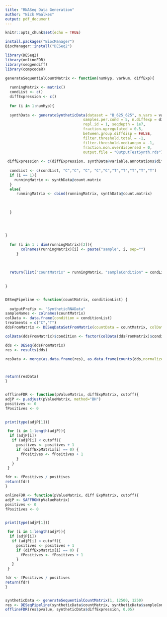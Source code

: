 ```yaml
---
title: "RNASeq Data Generation"
author: "Nick Waalkes"
output: pdf_document
---
```


```r
knitr::opts_chunk$set(echo = TRUE)
```

```r
install.packages("BiocManager")
BiocManager::install("DESeq2")
```

```r
library(DESeq2)
library(onlineFDR)
library(seqgendiff)
library(compcodeR)

generateSequentialCountMatrix <- function(numHyp, varNum, diffExp){
  
  runningMatrix <- matrix()
  condList <- c()
  diffExpression <- c()
  
  for (i in 1:numHyp){
  
  synthData <- generateSyntheticData(dataset = "B_625_625", n.vars = varNum, 
                                   samples.per.cond = 5, n.diffexp = diffExp, 
                                   repl.id = 1, seqdepth = 1e7, 
                                   fraction.upregulated = 0.5, 
                                   between.group.diffdisp = FALSE, 
                                   filter.threshold.total = -1, 
                                   filter.threshold.mediancpm = -1, 
                                   fraction.non.overdispersed = 0, 
                                   output.file = "OutputTestSynth.rds")
  
 diffExpression <- c(diffExpression, synthData@variable.annotations$differential.expression)
  
  condList <- c(condList, "C","C", "C", "C","C","T","T","T","T","T") 
  if (i == 1){
    runningMatrix <- synthData@count.matrix
  }
  else{
     runningMatrix <- cbind(runningMatrix, synthData@count.matrix)
     
     
      
  }
 
  
  
  
}
  
  for (i in 1 : dim(runningMatrix)[2]){
       colnames(runningMatrix)[i] <- paste("sample", i, sep="")
     }
  
  
  
  return(list("countMatrix" = runningMatrix, "sampleCondition" = condList, "diffExpression" = diffExpression))
 
  
}


DESeqPipeline <- function(countMatrix, conditionList) {
  
  outputPrefix <- "SyntheticRNAData"
sampleNames <- colnames(countMatrix)
colData <- data.frame(condition = conditionList)
treatments = c("C","T")
ddsFromMatrix <- DESeqDataSetFromMatrix(countData = countMatrix, colData = colData, design = ~ condition)

colData(ddsFromMatrix)$condition <- factor(colData(ddsFromMatrix)$condition, levels = treatments)

dds <- DESeq(ddsFromMatrix)
res <- results(dds)

resData <- merge(as.data.frame(res), as.data.frame(counts(dds,normalized =TRUE)), by = 'row.names', sort = FALSE)



return(resData)
}


offlineFDR <- function(pValueMatrix, diffExpMatrix, cutoff){
adjP <- p.adjust(pValueMatrix, method="BH")
positives <- 0
fPositives <- 0
 

print(type(adjP[1]))

 for (i in 1:length(adjP)){
  if (adjP[i])
   if (adjP[i] < cutoff){
     positives <- positives + 1
     if (diffExpMatrix[i] == 0) {
       fPositives <- fPositives + 1
     }
   }
 }

fdr <- fPositives / positives
return(fdr)
}

onlineFDR <- function(pValueMatrix, diff ExpMatrix, cutoff){
adjP <- SAFFRON(pValueMatrix)
positives <- 0
fPositives <- 0
 

print(type(adjP[1]))

 for (i in 1:length(adjP)){
  if (adjP[i])
   if (adjP[i] < cutoff){
     positives <- positives + 1
     if (diffExpMatrix[i] == 0) {
       fPositives <- fPositives + 1
     }
   }
 }

fdr <- fPositives / positives
return(fdr)
}



```



```r
syntheticData <- generateSequentialCountMatrix(1, 12500, 1250)
res <- DESeqPipeline(syntheticData$countMatrix, syntheticData$sampleCondition)
offlineFDR(res$pvalue, syntheticData$diffExpression, 0.05)

```
